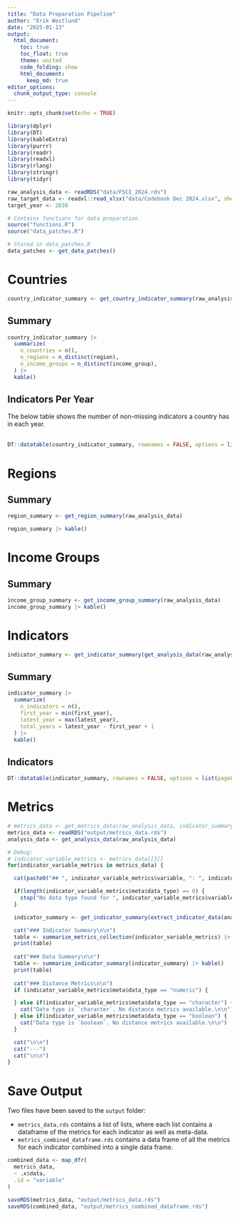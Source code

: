 ```yaml
---
title: "Data Preparation Pipeline"
author: "Erik Westlund"
date: "2025-01-13"
output:
  html_document:
    toc: true
    toc_float: true
    theme: united
    code_folding: show
    html_document:
      keep_md: true
editor_options: 
  chunk_output_type: console
---
```


```r
knitr::opts_chunk$set(echo = TRUE)

library(dplyr)
library(DT)
library(kableExtra)
library(purrr)
library(readr)
library(readxl)
library(rlang)
library(stringr)
library(tidyr)

```

```r

raw_analysis_data <- readRDS("data/FSCI_2024.rds")
raw_target_data <- readxl::read_xlsx("data/Codebook Dec 2024.xlsx", sheet = "Indicators and Target Value")
target_year <- 2030

# Contains functions for data preparation
source("functions.R")
source("data_patches.R")

# Stored in data_patches.R
data_patches <- get_data_patches()

```

# Countries

```r
country_indicator_summary <- get_country_indicator_summary(raw_analysis_data)
```

## Summary

```r
country_indicator_summary |> 
  summarize(
    n_countries = n(),
    n_regions = n_distinct(region),
    n_income_groups = n_distinct(income_group),
  ) |>
  kable()

```

## Indicators Per Year

The below table shows the number of non-missing indicators a country has in each year.
<br><br>
```r
DT::datatable(country_indicator_summary, rownames = FALSE, options = list(pageLength = 20, scrollX = TRUE))
```

# Regions

## Summary

```r
region_summary <- get_region_summary(raw_analysis_data)

region_summary |> kable()
```

# Income Groups

## Summary

```r
income_group_summary <- get_income_group_summary(raw_analysis_data)
income_group_summary |> kable()
```

# Indicators

```r

indicator_summary <- get_indicator_summary(get_analysis_data(raw_analysis_data))

```

## Summary

```r

indicator_summary |> 
  summarize(
    n_indicators = n(),
    first_year = min(first_year),
    latest_year = max(latest_year),
    total_years = latest_year - first_year + 1
  ) |>
  kable()

```

## Indicators 

```r

DT::datatable(indicator_summary, rownames = FALSE, options = list(pageLength = 60, scrollX = TRUE))

```

# Metrics

```r

# metrics_data <- get_metrics_data(raw_analysis_data, indicator_summary, raw_target_data, target_year, data_patches)
metrics_data <- readRDS("output/metrics_data.rds")
analysis_data <- get_analysis_data(raw_analysis_data)

# Debug:
# indicator_variable_metrics <- metrics_data[[3]]
for(indicator_variable_metrics in metrics_data) {

  cat(paste0("## ", indicator_variable_metrics$variable, ": ", indicator_variable_metrics$short_label , "\n\n"))

  if(length(indicator_variable_metrics$meta$data_type) == 0) {
    stop("No data type found for ", indicator_variable_metrics$variable)
  }

  indicator_summary <- get_indicator_summary(extract_indicator_data(analysis_data, indicator_variable_metrics$variable))

  cat("### Indicator Summary\n\n")
  table <- summarize_metrics_collection(indicator_variable_metrics) |> kable()
  print(table)
  
  cat("### Data Summary\n\n")
  table <- summarize_indicator_summary(indicator_summary) |> kable()
  print(table)
  
  cat("### Distance Metrics\n\n")
  if (indicator_variable_metrics$meta$data_type == "numeric") {

  } else if(indicator_variable_metrics$meta$data_type == "character") {
    cat("Data type is `character`. No distance metrics available.\n\n")
  } else if(indicator_variable_metrics$meta$data_type == "boolean") {
    cat("Data type is `boolean`. No distance metrics available.\n\n")
  }

  cat("\n\n")
  cat("---")
  cat("\n\n")
}

```

# Save Output

Two files have been saved to the `output` folder:

* `metrics_data.rds` contains a list of lists, where each list contains a dataframe of the metrics for each indicator as well as meta-data.
* `metrics_combined_dataframe.rds` contains a data frame of all the metrics for each indicator combined into a single data frame.

```r

combined_data <- map_dfr(
  metrics_data,
  ~ .x$data,
  .id = "variable"
)

saveRDS(metrics_data, "output/metrics_data.rds")
saveRDS(combined_data, "output/metrics_combined_dataframe.rds")

```
